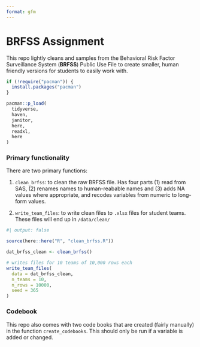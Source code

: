 ```yaml
---
format: gfm
---
```


# BRFSS Assignment

This repo lightly cleans and samples from the Behavioral Risk Factor Surveillance System (**BRFSS**) Public Use File to create smaller, human friendly versions for students to easily work with.

```r
if (!require("pacman")) {
  install.packages("pacman")
}

pacman::p_load(
  tidyverse,
  haven,
  janitor,
  here,
  readxl,
  here
)
```

### Primary functionality

There are two primary functions:

1.  `clean_brfss`: to clean the raw BRFSS file. Has four parts (1) read from SAS, (2) renames names to human-reabable names and (3) adds NA values where appropriate, and recodes variables from numeric to long-form values.

2.  `write_team_files`: to write clean files to `.xlsx` files for student teams. These files will end up in `/data/clean/`

```r
#| output: false

source(here::here("R", "clean_brfss.R"))

dat_brfss_clean <- clean_brfss()

# writes files for 10 teams of 10,000 rows each
write_team_files(
  data = dat_brfss_clean,
  n_teams = 10,
  n_rows = 10000,
  seed = 365
)
```

### Codebook
This repo also comes with two code books that are created (fairly manually) in the function `create_codebooks`. This should only be run if a variable is added or changed.
